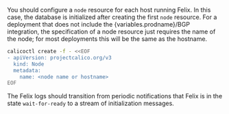
You should configure a `node` resource for each
host running Felix. In this case, the database is initialized after
creating the first `node` resource. For a deployment that does not include
the {variables.prodname}/BGP integration, the specification of a node resource just
requires the name of the node; for most deployments this will be the same as the
hostname.

```bash
calicoctl create -f - <<EOF
- apiVersion: projectcalico.org/v3
  kind: Node
  metadata:
    name: <node name or hostname>
EOF
```

The Felix logs should transition from periodic notifications
that Felix is in the state `wait-for-ready` to a stream of initialization
messages.
